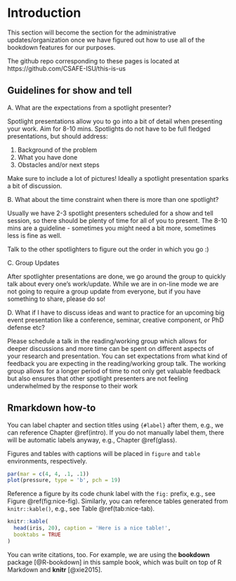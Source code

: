 # Introduction {#intro}

This section will become the section for the administrative updates/organization once we have figured out how to use all of the bookdown features for our purposes.

The github repo corresponding to these pages is located at https://github.com/CSAFE-ISU/this-is-us


## Guidelines for show and tell

A. What are the expectations from a spotlight presenter?

Spotlight presentations allow you to go into a bit of detail when presenting your work. Aim for 8-10 mins. Spotlights do not have to be full fledged presentations, but should address:

1. Background of the problem 
2. What you have done
3. Obstacles and/or next steps

Make sure to include a lot of pictures! 
Ideally a spotlight presentation sparks a bit of discussion. 

B. What about the time constraint when there is more than one spotlight?

Usually we have 2-3 spotlight presenters scheduled for a show and tell session, so there should be plenty of time for all of you to present. The 8-10 mins are a guideline - sometimes you might need a bit more, sometimes less is fine as well. 

Talk to the other spotlighters to figure out the order in which you go :)

C. Group Updates

After spotlighter presentations are done, we go around the group to quickly talk about every one's work/update. 
While we are in on-line mode we are not going to require a group update from everyone, but if you have something to share, please do so!

D. What if I have to discuss ideas and want to practice for an upcoming big event presentation like a conference, seminar, creative component, or PhD defense etc?

Please schedule a talk in the reading/working group which allows for deeper discussions and more time can be spent on different aspects of your research and presentation. You can set expectations from what kind of feedback you are expecting in the reading/working group talk. The working group allows for a longer period of time to not only get valuable feedback but also ensures that other spotlight presenters are not feeling underwhelmed by the response to their work

## Rmarkdown how-to

You can label chapter and section titles using `{#label}` after them, e.g., we can reference Chapter \@ref(intro). If you do not manually label them, there will be automatic labels anyway, e.g., Chapter \@ref(glass).

Figures and tables with captions will be placed in `figure` and `table` environments, respectively.

````r
par(mar = c(4, 4, .1, .1))
plot(pressure, type = 'b', pch = 19)
````

Reference a figure by its code chunk label with the `fig:` prefix, e.g., see Figure \@ref(fig:nice-fig). Similarly, you can reference tables generated from `knitr::kable()`, e.g., see Table \@ref(tab:nice-tab).

````r
knitr::kable(
  head(iris, 20), caption = 'Here is a nice table!',
  booktabs = TRUE
)
````

You can write citations, too. For example, we are using the **bookdown** package [@R-bookdown] in this sample book, which was built on top of R Markdown and **knitr** [@xie2015].  

